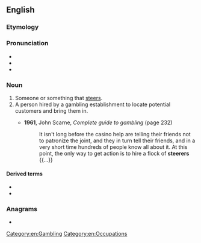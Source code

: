 ==English==

===Etymology===
{{suffix|en|steer|er}}

===Pronunciation===
* {{IPA|en|/ˈstɪəɹə(ɹ)/}}
* {{rhymes|en|ɪəɹə(ɹ)}}
* {{rhymes|en|ɪɹə(ɹ)}}

===Noun===
{{en-noun}}

# Someone or something that [[steer]]s.
# A person hired by a gambling establishment to locate potential customers and bring them in.
#: {{synonyms|en|lugger|picker-up|roper|runner}}
#* '''1961''', John Scarne, ''Complete guide to gambling'' (page 232)
#*: It isn't long before the casino help are telling their friends not to patronize the joint, and they in turn tell their friends, and in a very short time hundreds of people know all about it. At this point, the only way to get action is to hire a flock of '''steerers''' {{...}}

====Derived terms====
* {{l|en|bunco-steerer}}
* {{l|en|steerer tube}}

===Anagrams===
* {{anagrams|en|a=eeerrst|resteer|retrees|tererés|tererês}}

[[Category:en:Gambling]]
[[Category:en:Occupations]]